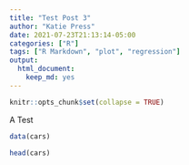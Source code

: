 ```yaml
---
title: "Test Post 3"
author: "Katie Press"
date: 2021-07-23T21:13:14-05:00
categories: ["R"]
tags: ["R Markdown", "plot", "regression"]
output: 
  html_document: 
    keep_md: yes
---
```


```r
knitr::opts_chunk$set(collapse = TRUE)
```

A Test 

```r
data(cars)

head(cars)
```


